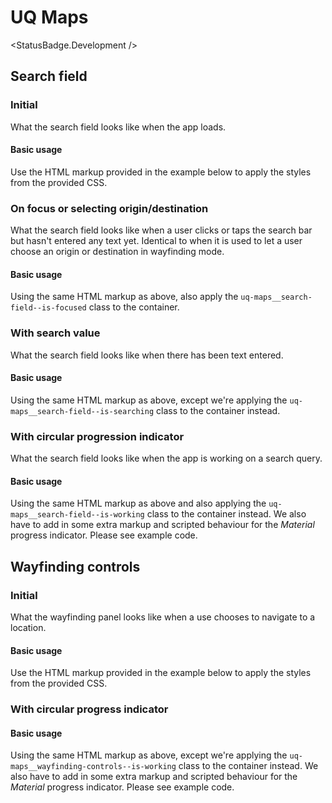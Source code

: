 
# UQ Maps
<StatusBadge.Development />

## Search field

### Initial

What the search field looks like when the app loads.

#### Basic usage

Use the HTML markup provided in the example below to apply the styles from the
provided CSS.

<Canvas>
  <Story height={120} id="deliverables-uq-maps--search-field" />
</Canvas>

### On focus or selecting origin/destination

What the search field looks like when a user clicks or taps the search bar but
hasn't entered any text yet. Identical to when it is used to let a user choose
an origin or destination in wayfinding mode.

#### Basic usage

Using the same HTML markup as above, also apply the `uq-maps__search-field--is-focused`
class to the container.

<Canvas>
  <Story height={200} id="deliverables-uq-maps--search-field-focused" />
</Canvas>

### With search value

What the search field looks like when there has been text entered.

#### Basic usage

Using the same HTML markup as above, except we're applying the `uq-maps__search-field--is-searching`
class to the container instead.

<Canvas>
  <Story height={120} id="deliverables-uq-maps--search-field-searching" />
</Canvas>

### With circular progression indicator

What the search field looks like when the app is working on a search query.

#### Basic usage

Using the same HTML markup as above and also applying the `uq-maps__search-field--is-working`
class to the container instead. We also have to add in some extra markup and
scripted behaviour for the *Material* progress indicator. Please see example
code.

<Canvas>
  <Story height={120} id="deliverables-uq-maps--search-field-working" />
</Canvas>

## Wayfinding controls

### Initial

What the wayfinding panel looks like when a use chooses to navigate to a
location.

#### Basic usage

Use the HTML markup provided in the example below to apply the styles from the
provided CSS.

<Canvas>
  <Story height={240} id="deliverables-uq-maps--wayfinding-control" />
</Canvas>

### With circular progress indicator

#### Basic usage

Using the same HTML markup as above, except we're applying the `uq-maps__wayfinding-controls--is-working`
class to the container instead. We also have to add in some extra markup and
scripted behaviour for the *Material* progress indicator. Please see example
code.

<Canvas>
  <Story height={240} id="deliverables-uq-maps--wayfinding-control-working" />
</Canvas>
